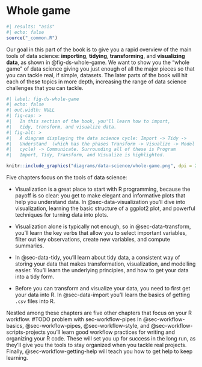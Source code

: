 # Whole game {#sec-whole-game-intro .unnumbered}

```r
#| results: "asis"
#| echo: false
source("_common.R")
```

Our goal in this part of the book is to give you a rapid overview of the main tools of data science: **importing**, **tidying**, **transforming**, and **visualizing data**, as shown in @fig-ds-whole-game.
We want to show you the "whole game" of data science giving you just enough of all the major pieces so that you can tackle real, if simple, datasets.
The later parts of the book will hit each of these topics in more depth, increasing the range of data science challenges that you can tackle.

```r
#| label: fig-ds-whole-game 
#| echo: false
#| out.width: NULL
#| fig-cap: >
#|   In this section of the book, you'll learn how to import,
#|   tidy, transform, and visualize data.
#| fig-alt: >
#|   A diagram displaying the data science cycle: Import -> Tidy ->
#|   Understand  (which has the phases Transform -> Visualize -> Model in a
#|   cycle) -> Communicate. Surrounding all of these is Program 
#|   Import, Tidy, Transform, and Visualize is highlighted.

knitr::include_graphics("diagrams/data-science/whole-game.png", dpi = 270)
```

Five chapters focus on the tools of data science:

-   Visualization is a great place to start with R programming, because the payoff is so clear: you get to make elegant and informative plots that help you understand data.
    In @sec-data-visualization you'll dive into visualization, learning the basic structure of a ggplot2 plot, and powerful techniques for turning data into plots.

-   Visualization alone is typically not enough, so in @sec-data-transform, you'll learn the key verbs that allow you to select important variables, filter out key observations, create new variables, and compute summaries.

-   In @sec-data-tidy, you'll learn about tidy data, a consistent way of storing your data that makes transformation, visualization, and modelling easier.
    You'll learn the underlying principles, and how to get your data into a tidy form.

-   Before you can transform and visualize your data, you need to first get your data into R.
    In @sec-data-import you'll learn the basics of getting `.csv` files into R.

Nestled among these chapters are five other chapters that focus on your R workflow.
#TODO problem with sec-workflow-pipes
In @sec-workflow-basics, @sec-workflow-pipes, @sec-workflow-style, and @sec-workflow-scripts-projects you'll learn good workflow practices for writing and organizing your R code.
These will set you up for success in the long run, as they'll give you the tools to stay organized when you tackle real projects.
Finally, @sec-workflow-getting-help will teach you how to get help to keep learning.
